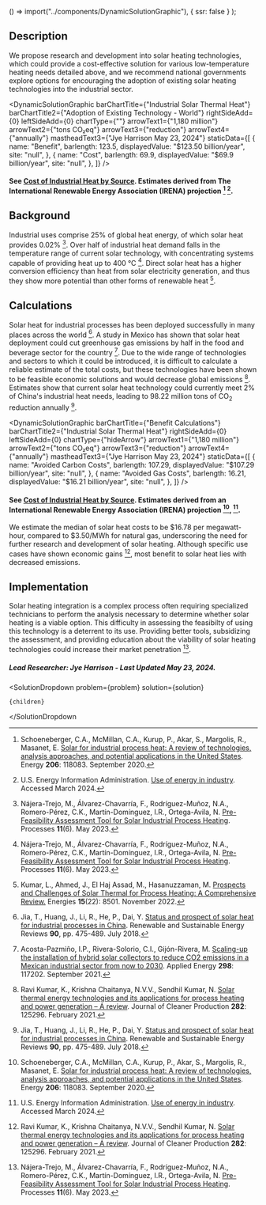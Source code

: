 

  () => import("../components/DynamicSolutionGraphic"),
  { ssr: false }
);

## Description

We propose research and development into solar heating technologies, which could provide a cost-effective solution for various low-temperature heating needs detailed above, and we recommend national governments explore options for encouraging the adoption of existing solar heating technologies into the industrial sector.

<DynamicSolutionGraphic
  barChartTitle={"Industrial Solar Thermal Heat"}
  barChartTitle2={"Adoption of Existing Technology - World"}
  rightSideAdd={0}
  leftSideAdd={0}
  chartType={""}
  arrowText1={"1,180 million"}
  arrowText2={"tons CO₂eq"}
  arrowText3={"reduction"}
  arrowText4={"annually"}
  mastheadText3={"Jye Harrison May 23, 2024"}
  staticData={[
    {
      name: "Benefit",
      barlength: 123.5,
      displayedValue: "$123.50 billion/year",
      site: "null",
    },
    {
      name: "Cost",
      barlength: 69.9,
      displayedValue: "$69.9 billion/year",
      site: "null",
    },
  ]}
/>

#### See [Cost of Industrial Heat by Source](https://www.urbancruiseship.org/energy/industry/industrial_heat). Estimates derived from The International Renewable Energy Association (IRENA) projection [^"14"] [^"7"].

## Background

Industrial uses comprise 25% of global heat energy, of which solar heat provides 0.02% [^"1"]. Over half of industrial heat demand falls in the temperature range of current solar technology, with concentrating systems capable of providing heat up to 400 °C [^"1"]. Direct solar heat has a higher conversion efficiency than heat from solar electricity generation, and thus they show more potential than other forms of renewable heat [^"2"].

## Calculations

Solar heat for industrial processes has been deployed successfully in many places across the world [^"3"]. A study in Mexico has shown that solar heat deployment could cut greenhouse gas emissions by half in the food and beverage sector for the country [^"4"]. Due to the wide range of technologies and sectors to which it could be introduced, it is difficult to calculate a reliable estimate of the total costs, but these technologies have been shown to be feasible economic solutions and would decrease global emissions [^"5"]. Estimates show that current solar heat technology could currently meet 2% of China's industrial heat needs, leading to 98.22 million tons of CO<sub>2</sub> reduction annually [^"3"].

<DynamicSolutionGraphic
  barChartTitle={"Benefit Calculations"}
  barChartTitle2={"Industrial Solar Thermal Heat"}
  rightSideAdd={0}
  leftSideAdd={0}
  chartType={"hideArrow"}
  arrowText1={"1,180 million"}
  arrowText2={"tons CO₂eq"}
  arrowText3={"reduction"}
  arrowText4={"annually"}
  mastheadText3={"Jye Harrison May 23, 2024"}
  staticData={[
    {
      name: "Avoided Carbon Costs",
      barlength: 107.29,
      displayedValue: "$107.29 billion/year",
      site: "null",
    },
    {
      name: "Avoided Gas Costs",
      barlength: 16.21,
      displayedValue: "$16.21 billion/year",
      site: "null",
    },
  ]}
/>

#### See [Cost of Industrial Heat by Source](https://www.urbancruiseship.org/energy/industry/industrial_heat). Estimates derived from an International Renewable Energy Association (IRENA) projection [^"14"], [^"7"].

We estimate the median of solar heat costs to be $16.78 per megawatt-hour, compared to $3.50/MWh for natural gas, underscoring the need for further research and development of solar heating. Although specific use cases have shown economic gains [^"5"], most benefit to solar heat lies with decreased emissions.

## Implementation

Solar heating integration is a complex process often requiring specialized technicians to perform the analysis necessary to determine whether solar heating is a viable option. This difficulty in assessing the feasibilty of using this technology is a deterrent to its use. Providing better tools, subsidizing the assessment, and providing education about the viability of solar heating technologies could increase their market penetration [^"1"].

##### Lead Researcher: Jye Harrison - Last Updated May 23, 2024.

[^"1"]: Nájera-Trejo, M., Álvarez-Chavarría, F., Rodríguez-Muñoz, N.A., Romero-Pérez, C.K., Martín-Domínguez, I.R., Ortega-Avila, N. [Pre-Feasibility Assessment Tool for Solar Industrial Process Heating](https://www.mdpi.com/2227-9717/11/6/1663). Processes **11**(6). May 2023.
[^"2"]: Kumar, L., Ahmed, J., El Haj Assad, M., Hasanuzzaman, M. [Prospects and Challenges of Solar Thermal for Process Heating: A Comprehensive Review.](http://dx.doi.org/10.3390/en15228501) Energies **15**(22): 8501. November 2022.
[^"3"]: Jia, T., Huang, J., Li, R., He, P., Dai, Y. [Status and prospect of solar heat for industrial processes in China](http://dx.doi.org/10.1016/j.rser.2018.03.077). Renewable and Sustainable Energy Reviews **90**, pp. 475-489. July 2018.
[^"4"]: Acosta-Pazmiño, I.P., Rivera-Solorio, C.I., Gijón-Rivera, M. [Scaling-up the installation of hybrid solar collectors to reduce CO2 emissions in a Mexican industrial sector from now to 2030](http://dx.doi.org/10.1016/j.apenergy.2021.117202). Applied Energy **298**: 117202. September 2021.
[^"5"]: Ravi Kumar, K., Krishna Chaitanya, N.V.V., Sendhil Kumar, N. [Solar thermal energy technologies and its applications for process heating and power generation – A review](http://dx.doi.org/10.1016/j.jclepro.2020.125296). Journal of Cleaner Production **282**: 125296. February 2021.
[^"6"]: [World Energy Outlook 2023 – Analysis - IEA](https://www.iea.org/reports/world-energy-outlook-2023) Accessed March 2024.
[^"7"]: U.S. Energy Information Administration. [Use of energy in industry](https://www.eia.gov/energyexplained/use-of-energy/industry.php). Accessed March 2024.
[^"8"]: [Integration of Solar Process Heat in Industries: A Review](https://www.mdpi.com/2571-8797/4/1/8)
[^"9"]: [https://www.iea-shc.org/solar-heat-worldwide](https://www.iea-shc.org/solar-heat-worldwide)
[^"10"]: [Solar thermal trapping at 1,000°C and above: Device](<https://www.cell.com/device/fulltext/S2666-9986(24)00235-7>)
[^"11"]: Bellos E, Tzivanidis C. [A Realistic Approach of the Maximum Work Extraction from Solar Thermal Collectors.](http://dx.doi.org/10.3390/asi1010006) Applied System Innovation [Internet]. January 2018.
[^"12"]: Casati E, Allgoewer L, Steinfeld A. [Solar thermal trapping at 1,000°C and above.](http://dx.doi.org/10.1016/j.device.2024.100399) Device [Internet]. May 2024.
[^"13"]: Schmitt B. Classification of Industrial Heat Consumers for Integration of Solar Heat. Energy Procedia [Internet]. 2016 Jun;91:650–60. Available from: http://dx.doi.org/10.1016/j.egypro.2016.06.225 [](https://www.sciencedirect.com/science/article/pii/S187661021630323X)
[^"14"]: Schoeneberger, C.A., McMillan, C.A., Kurup, P., Akar, S., Margolis, R., Masanet, E. [Solar for industrial process heat: A review of technologies, analysis approaches, and potential applications in the United States](http://dx.doi.org/10.1016/j.energy.2020.118083). Energy **206**: 118083. September 2020.

  <SolutionDropdown 
    problem={problem} 
    solution={solution}
  >
    {children}
  </SolutionDropdown

>
